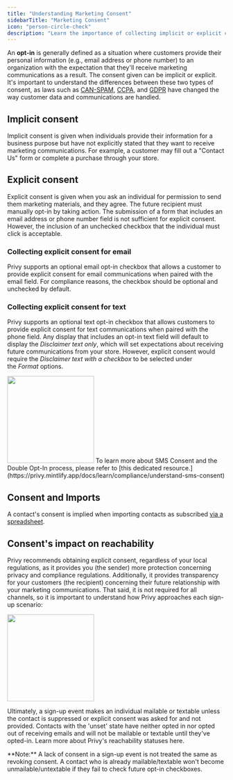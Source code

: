 ```yaml
---
title: "Understanding Marketing Consent"
sidebarTitle: "Marketing Consent"
icon: "person-circle-check"
description: "Learn the importance of collecting implicit or explicit consent for marketing communication."
---
```


An **opt-in** is generally defined as a situation where customers provide their personal information (e.g., email address or phone number) to an organization with the expectation that they'll receive marketing communications as a result. The consent given can be implicit or explicit. It's important to understand the differences between these two types of consent, as laws such as [CAN-SPAM](https://www.ftc.gov/business-guidance/resources/can-spam-act-compliance-guide-business), [CCPA](https://oag.ca.gov/privacy/ccpa), and [GDPR](https://gdpr.eu/) have changed the way customer data and communications are handled.

## Implicit consent

Implicit consent is given when individuals provide their information for a business purpose but have not explicitly stated that they want to receive marketing communications. For example, a customer may fill out a "Contact Us" form or complete a purchase through your store.

## Explicit consent

Explicit consent is given when you ask an individual for permission to send them marketing materials, and they agree. The future recipient must manually opt-in by taking action. The submission of a form that includes an email address or phone number field is not sufficient for explicit consent. However, the inclusion of an unchecked checkbox that the individual must click is acceptable. 

### Collecting explicit consent for email

Privy supports an optional email opt-in checkbox that allows a customer to provide explicit consent for email communications when paired with the email field. For compliance reasons, the checkbox should be optional and unchecked by default. 

### Collecting explicit consent for text

Privy supports an optional text opt-in checkbox that allows customers to provide explicit consent for text communications when paired with the phone field. Any display that includes an opt-in text field will default to display the *Disclaimer text only*, which will set expectations about receiving future communications from your store. However, explicit consent would require the *Disclaimer text with a checkbox* to be selected under the *Format* options.

<img height="200" src="/images/compliance/explicit-consent-text.png" />

<Info>
  To learn more about SMS Consent and the Double Opt-In process, please refer to [this dedicated resource.](https://privy.mintlify.app/docs/learn/compliance/understand-sms-consent)
</Info>

## Consent and Imports

A contact's consent is implied when importing contacts as subscribed [via a spreadsheet](https://s3.amazonaws.com/privy.com/support/example_privy_import.csv).

## Consent's impact on reachability

Privy recommends obtaining explicit consent, regardless of your local regulations, as it provides you (the sender) more protection concerning privacy and compliance regulations. Additionally, it provides transparency for your customers (the recipient) concerning their future relationship with your marketing communications. That said, it is not required for all channels, so it is important to understand how Privy approaches each sign-up scenario: 

<img height="200" src="/images/compliance/consent-reachability-table.png" />

Ultimately, a sign-up event makes an individual mailable or textable unless the contact is suppressed or explicit consent was asked for and not provided. Contacts with the 'unset' state have neither opted in nor opted out of receiving emails and will not be mailable or textable until they've opted-in. Learn more about Privy's reachability statuses here. 

<Info>
  **Note:** A lack of consent in a sign-up event is not treated the same as revoking consent. A contact who is already mailable/textable won't become unmailable/untextable if they fail to check future opt-in checkboxes.
</Info>